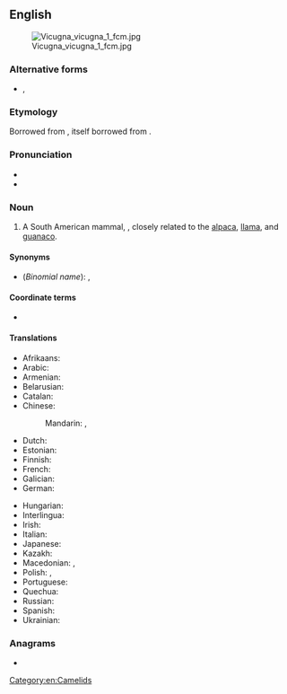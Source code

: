{{also|Vicuna|vicuña}}
==English==
{{wikipedia}}
[[File:Vicugna vicugna 1 fcm.jpg|thumb]]

===Alternative forms===
* {{l|en|vicuña}}, {{l|en|vicugna}}

===Etymology===
Borrowed from {{bor|en|es|vicuña}}, itself borrowed from {{bor|en|qu|wik'uña}}.

===Pronunciation===
* {{IPA|en|/vɪˈkuːnjə/}}
* {{audio|en|LL-Q1860 (eng)-Vealhurl-vicuna.wav|Audio (southern England)}}

===Noun===
{{en-noun}}

# A South American mammal, {{taxlink|Vicugna vicugna|species|noshow=1}}, closely related to the [[alpaca]], [[llama]], and [[guanaco]].

====Synonyms====
* (''Binomial name''): {{taxlink|Lama vicugna|species|noshow=1}}, {{taxlink|Vicugna vicugna|species|noshow=1}}

====Coordinate terms====
* {{list:camelids/en}}

====Translations====
{{trans-top|vicuna}}
* Afrikaans: {{t|af|vikoenja}}
* Arabic: {{t-needed|ar}}
* Armenian: {{t-needed|hy}}
* Belarusian: {{t-needed|be}}
* Catalan: {{t|ca|vicunya|m}}
* Chinese:
*: Mandarin: {{t|cmn|小羊駝}}, {{t|cmn|小羊驼|tr=xiǎoyángtuó}}
* Dutch: {{t+|nl|vicuña|m}}
* Estonian: {{t|et|vikunja}}
* Finnish: {{t+|fi|vikunja}}
* French: {{t+|fr|vigogne|m}}
* Galician: {{t|gl|vicuña|f}}
* German: {{t+|de|Vikunja|n}}
{{trans-mid}}
* Hungarian: {{t|hu|vikunya }}
* Interlingua: {{t|ia|vicunia}}
* Irish: {{t-check|ga|viciúna|m}}
* Italian: {{t+|it|vigogna|f}}
* Japanese: {{t|ja|ビクーニャ|tr=bikūnya}}
* Kazakh: {{t|kk|викунья}}
* Macedonian: {{t|mk|ви́куња|f}}, {{t|mk|ви́коња|f}}
* Polish: {{t+|pl|wigoń|m}}, {{t+|pl|wikunia|f}}
* Portuguese: {{t+|pt|vicunha|f}}
* Quechua: {{t|qu|wik'uña}}
* Russian: {{t+|ru|вику́нья|f}}
* Spanish: {{t+|es|vicuña|f}}
* Ukrainian: {{t-needed|uk}}
{{trans-bottom}}

===Anagrams===
* {{anagrams|en|a=acinuv|UNIVAC}}

[[Category:en:Camelids]]